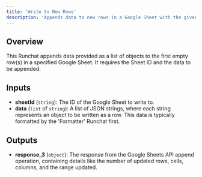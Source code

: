 ```yaml
---
title: 'Write to New Rows'
description: 'Appends data to new rows in a Google Sheet with the given ID.'
---
```


## Overview

This Runchat appends data provided as a list of objects to the first empty row(s) in a specified Google Sheet. It requires the Sheet ID and the data to be appended.

## Inputs

*   **sheetId** (`string`): The ID of the Google Sheet to write to.
*   **data** (`list` of `string`): A list of JSON strings, where each string represents an object to be written as a row. This data is typically formatted by the 'Formatter' Runchat first.

## Outputs

*   **response_3** (`object`): The response from the Google Sheets API append operation, containing details like the number of updated rows, cells, columns, and the range updated.